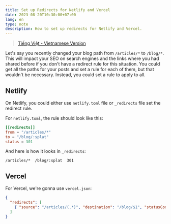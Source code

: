```yaml
---
title: Set up Redirects for Netlify and Vercel
date: 2023-08-20T10:30:00+07:00
lang: en
type: note
description: How to set up redirects for Netlify and Vercel.
---
```


> [Tiếng Việt - Vietnamese Version](/posts/notes/set-up-redirect-netlify-vercel-vi)

Let's say you recently changed your blog path from `/articles/*` to `/blog/*`. This will impact your SEO on search engines and the links where you had shared before if you don't have a redirect rule for this situation. You could get all the paths for your posts and set a rule for each of them, but that wouldn't be necessary. Instead, you could set a rule to apply to all.

## Netlify

On Netlify, you could either use `netlify.toml` file or `_redirects` file set the redirect rule.

For `netlify.toml`, the rule should look like this:

```toml
[[redirects]]
from = "/articles/*"
to = "/blog/:splat"
status = 301
```

And here is how it looks in `_redirects`:

```
/articles/*  /blog/:splat  301
```

## Vercel

For Vercel, we're gonna use `vercel.json`:

```json
{
  "redirects": [
    { "source": "/articles/(.*)", "destination": "/blog/$1", "statusCode": 301 }
  ]
}
```
